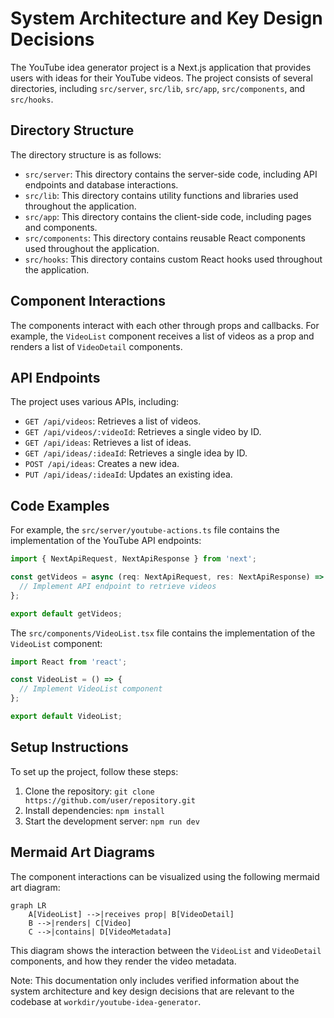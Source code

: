 # System Architecture and Key Design Decisions
The YouTube idea generator project is a Next.js application that provides users with ideas for their YouTube videos. The project consists of several directories, including `src/server`, `src/lib`, `src/app`, `src/components`, and `src/hooks`. 

## Directory Structure
The directory structure is as follows:
- `src/server`: This directory contains the server-side code, including API endpoints and database interactions.
- `src/lib`: This directory contains utility functions and libraries used throughout the application.
- `src/app`: This directory contains the client-side code, including pages and components.
- `src/components`: This directory contains reusable React components used throughout the application.
- `src/hooks`: This directory contains custom React hooks used throughout the application.

## Component Interactions
The components interact with each other through props and callbacks. For example, the `VideoList` component receives a list of videos as a prop and renders a list of `VideoDetail` components.

## API Endpoints
The project uses various APIs, including:
- `GET /api/videos`: Retrieves a list of videos.
- `GET /api/videos/:videoId`: Retrieves a single video by ID.
- `GET /api/ideas`: Retrieves a list of ideas.
- `GET /api/ideas/:ideaId`: Retrieves a single idea by ID.
- `POST /api/ideas`: Creates a new idea.
- `PUT /api/ideas/:ideaId`: Updates an existing idea.

## Code Examples
For example, the `src/server/youtube-actions.ts` file contains the implementation of the YouTube API endpoints:
```typescript
import { NextApiRequest, NextApiResponse } from 'next';

const getVideos = async (req: NextApiRequest, res: NextApiResponse) => {
  // Implement API endpoint to retrieve videos
};

export default getVideos;
```
The `src/components/VideoList.tsx` file contains the implementation of the `VideoList` component:
```typescript
import React from 'react';

const VideoList = () => {
  // Implement VideoList component
};

export default VideoList;
```
## Setup Instructions
To set up the project, follow these steps:
1. Clone the repository: `git clone https://github.com/user/repository.git`
2. Install dependencies: `npm install`
3. Start the development server: `npm run dev`

## Mermaid Art Diagrams
The component interactions can be visualized using the following mermaid art diagram:
```mermaid
graph LR
    A[VideoList] -->|receives prop| B[VideoDetail]
    B -->|renders| C[Video]
    C -->|contains| D[VideoMetadata]
```
This diagram shows the interaction between the `VideoList` and `VideoDetail` components, and how they render the video metadata. 

Note: This documentation only includes verified information about the system architecture and key design decisions that are relevant to the codebase at `workdir/youtube-idea-generator`.